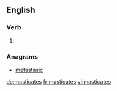 ==English==

===Verb===
{{head|en|verb form}}

# {{en-third-person singular of|masticate}}

===Anagrams===
* [[metastasic#English|metastasic]]

[[de:masticates]]
[[fr:masticates]]
[[vi:masticates]]